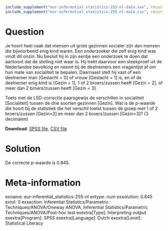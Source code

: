 ```r
include_supplement("eur-inferential_statistics-255-nl-data.sav", recursive = TRUE)
include_supplement("eur-inferential_statistics-255-nl-data.csv", recursive = TRUE)
```

Question
========
Je hoort heel vaak dat mensen uit grote gezinnen socialer zijn dan mensen die bijvoorbeeld enig kind waren. Een onderzoeker die zelf enig kind was vindt dit onzin. Nu besluit hij in zijn eentje een onderzoek te doen dat aantoont dat de stelling niet waar is. Hij trekt daarvoor een steekproef uit de Nederlandse bevolking en neemt bij de deelnemers een vragenlijst af om hun mate van socialiteit te bepalen. Daarnaast stelt hij vast of een deelnemer man [Geslacht = 0] of vrouw [Geslacht = 1] is, en of de deelnemer enig kind is [Gezin = 1], 1 of 2 broers/zussen heeft [Gezin = 2], of meer dan 2 broers/zussen heeft [Gezin = 3].

Toets met de LSD-correctie paarsgewijs de verschillen in socialiteit [Socialiteit] tussen de drie soorten gezinnen [Gezin]. Wat is de p-waarde die hoort bij de statistiek die het verschil toetst tussen de groep met 1 of 2 broers/zussen [Gezin=2] en meer dan 2 broers/zussen [Gezin=3]? (3 decimalen)

**Download**: [SPSS file](eur-inferential_statistics-255-nl-data.sav), [CSV file](eur-inferential_statistics-255-nl-data.csv)


Solution
========
De correcte p-waarde is 0.845.


Meta-information
================
exname: eur-inferential_statistics-255-nl
extype: num
exsolution: 0.845
extol: 0
exsection: Inferential Statistics/Parametric Techniques/ANOVA/Oneway ANOVA, Inferential Statistics/Parametric Techniques/ANOVA/Post-hoc test
exextra[Type]: Interpreting output
exextra[Program]: SPSS
exextra[Language]: Dutch
exextra[Level]: Statistical Literacy
